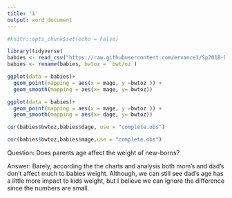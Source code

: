 ```yaml
---
title: '1'
output: word_document
---
```


```r
#knitr::opts_chunk$set(echo = False)
```



```r
library(tidyverse)
babies <- read_csv("https://raw.githubusercontent.com/ervance1/Sp2018-Data-Science-repo/master/babies2a.dat")
babies <- rename(babies, bwtoz = `bwt/oz`)
```

```r
ggplot(data = babies)+
  geom_point(mapping = aes(x = mage, y =bwtoz )) +
  geom_smooth(mapping = aes(x= mage, y= bwtoz))
```

```r
ggplot(data = babies)+
  geom_point(mapping = aes(x = mage, y =bwtoz )) +
  geom_smooth(mapping = aes(x= dage, y= bwtoz))

```

```r
cor(babies$bwtoz,babies$dage, use = "complete.obs")
```

```r
cor(babies$bwtoz,babies$mage,use = "complete.obs")
```

Question: Does parents age affect the weight of new-borns?

Answer: Barely, according the the charts and analysis both mom's and dad's don't affect much to babies weight. Although, we can still see dad's age has a little more impact to kids weight, but I believe we can ignore the difference since the numbers are small.
